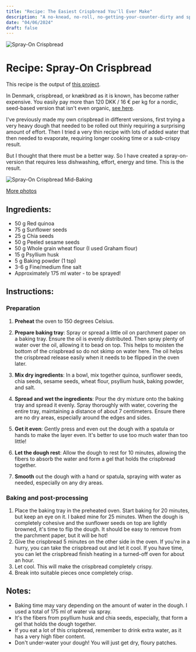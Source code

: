```yaml
---
title: "Recipe: The Easiest Crispbread You'll Ever Make"
description: "A no-knead, no-roll, no-getting-your-counter-dirty and spray-on approach to crispbread, also known as knækbrød in Danish."
date: "04/06/2024"
draft: false
---
```


<Img alt="Spray-On Crispbread" src="https://lh3.googleusercontent.com/pw/AP1GczPUg_JDaYL1CQHuPvQWgt5MyMAaz0YURkPiU1Mf1eM4n8AIhekJH46gEFj4sGSqjWe0OZ3WZkh9cVwrKeUzL0-9_vZSKPB_TG4wEvPoorKD07xEYq4zVgGIZKTgW5cEVj2KU7dq-fCLKTqexwk4Rpspig=w2580-h1722-s-no-gm?" /><br/>

# Recipe: Spray-On Crispbread
This recipe is the output of [this project](/projects/crispbread-recipe-optimization).

In Denmark, crispbread, or knækbrød as it is known, has become rather expensive. You easily pay more than 120 DKK / 16 € per kg for a nordic, seed-based version that isn't even organic, [see here](https://shop.rema1000.dk/kolonial/kiks-kager-knaekbrod). 

I've previously made my own crispbread in different versions, first trying a very heavy dough that needed to be rolled out thinly requiring a surprising amount of effort. Then I tried a very thin recipe with lots of added water that then needed to evaporate, requiring longer cooking time or a sub-crispy result.

But I thought that there must be a better way. So I have created a spray-on-version that requires less dishwashing, effort, energy and time. This is the result.


<Img alt="Spray-On Crispbread Mid-Baking" src="https://lh3.googleusercontent.com/pw/AP1GczPZgd9HKznlHEwsMJaLUt-56T2MDRd4CXwdgycyxFgGvmBKepqL8FUxcojYe9ByuiB1bYlkiAbbA8XE66hzQ7AkMf-epw_cW4fiTytwYmeO_YDUhueEJdCy_7yIOMyskyqRcJKtYK37VTijssP6etqQOg=w2296-h1722-s-no-gm?"/>


[More photos](https://photos.app.goo.gl/bMjqQVvTLkzmRETB8)
## Ingredients:
- 50 g Red quinoa
- 75 g Sunflower seeds
- 25 g Chia seeds
- 50 g Peeled sesame seeds
- 50 g Whole grain wheat flour (I used Graham flour)
- 15 g Psyllium husk
- 5 g Baking powder (1 tsp)
- 3-6 g Fine/medium fine salt
- Approximately 175 ml water - to be sprayed!

## Instructions:
### Preparation

1. **Preheat** the oven to 150 degrees Celsius.
2. **Prepare baking tray**: Spray or spread a little oil on parchment paper on a baking tray. Ensure the oil is evenly distributed. Then spray plenty of water over the oil, allowing it to bead on top. This helps to moisten the bottom of the crispbread so do not skimp on water here. The oil helps the crispbread release easily when it needs to be flipped in the oven later.


3. **Mix dry ingredients**: In a bowl, mix together quinoa, sunflower seeds, chia seeds, sesame seeds, wheat flour, psyllium husk, baking powder, and salt.


4. **Spread and wet the ingredients**: Pour the dry mixture onto the baking tray and spread it evenly. Spray thoroughly with water, covering the entire tray, maintaining a distance of about 7 centimeters. Ensure there are no dry areas, especially around the edges and sides. 
5. **Get it even**: Gently press and even out the dough with a spatula or hands to make the layer even. It's better to use too much water than too little!


6. **Let the dough rest**: Allow the dough to rest for 10 minutes, allowing the fibers to absorb the water and form a gel that holds the crispbread together.
7. **Smooth** out the dough with a hand or spatula, spraying with water as needed, especially on any dry areas.

### Baking and post-processing
1. Place the baking tray in the preheated oven. Start baking for 20 minutes, but keep an eye on it. I baked mine for 25 minutes. When the dough is completely cohesive and the sunflower seeds on top are lightly browned, it's time to flip the dough. It should be easy to remove from the parchment paper, but it will be hot!
2. Give the crispbread 5 minutes on the other side in the oven. If you're in a hurry, you can take the crispbread out and let it cool. If you have time, you can let the crispbread finish heating in a turned-off oven for about an hour.
3. Let cool. This will make the crispbread completely crispy.
4. Break into suitable pieces once completely crisp.

## Notes:
- Baking time may vary depending on the amount of water in the dough. I used a total of 175 ml of water via spray.
- It's the fibers from psyllium husk and chia seeds, especially, that form a gel that holds the dough together.
- If you eat a lot of this crispbread, remember to drink extra water, as it has a very high fiber content.
- Don't under-water your dough! You will just get dry, floury patches.
